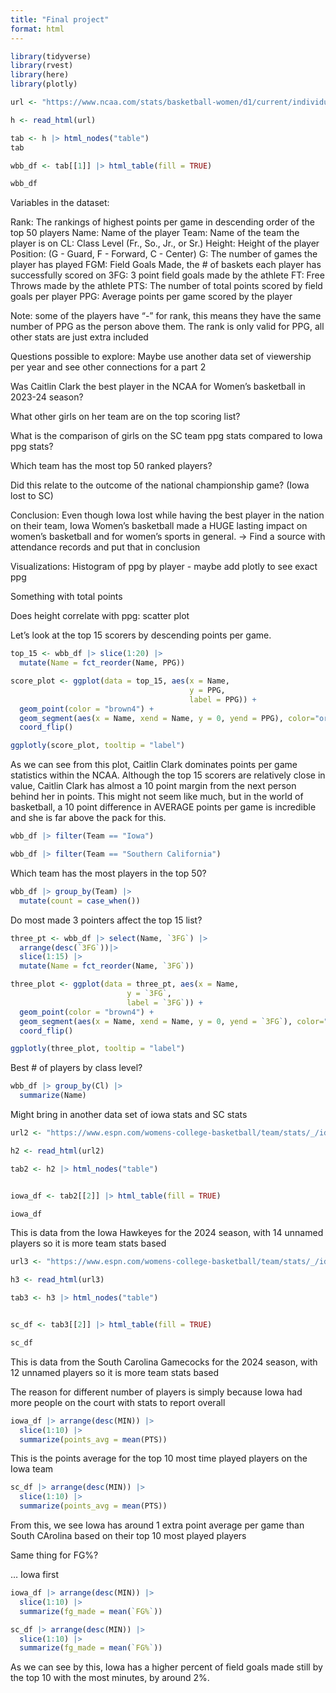```yaml
---
title: "Final project"
format: html
---
```


```r
library(tidyverse)
library(rvest)
library(here)
library(plotly)

url <- "https://www.ncaa.com/stats/basketball-women/d1/current/individual/102"

h <- read_html(url)

tab <- h |> html_nodes("table")
tab

wbb_df <- tab[[1]] |> html_table(fill = TRUE)

wbb_df

```

Variables in the dataset:

Rank: The rankings of highest points per game in descending order of the top 50 players
Name: Name of the player
Team: Name of the team the player is on
CL: Class Level (Fr., So., Jr., or Sr.)
Height: Height of the player
Position: (G - Guard, F - Forward, C - Center)
G: The number of games the player has played
FGM: Field Goals Made, the # of baskets each player has successfully scored on
3FG: 3 point field goals made by the athlete
FT: Free Throws made by the athlete
PTS: The number of total points scored by field goals per player
PPG: Average points per game scored by the player

Note: some of the players have "-" for rank, this means they have the same number of PPG as the person above them. 
The rank is only valid for PPG, all other stats are just extra included


Questions possible to explore: 
Maybe use another data set of viewership per year and see other connections for a part 2

Was Caitlin Clark the best player in the NCAA for Women's basketball in 2023-24 season?

What other girls on her team are on the top scoring list?

What is the comparison of girls on the SC team ppg stats compared to Iowa ppg stats?

Which team has the most top 50 ranked players?

Did this relate to the outcome of the national championship game?
(Iowa lost to SC)

Conclusion: Even though Iowa lost while having the best player in the nation on their team, Iowa Women's basketball made a HUGE lasting impact on women's basketball and for women's sports in general. -> Find a source with attendance records and put that in conclusion

Visualizations: 
Histogram of ppg by player - maybe add plotly to see exact ppg


Something with total points


Does height correlate with ppg: scatter plot

Let's look at the top 15 scorers by descending points per game. 

```r
top_15 <- wbb_df |> slice(1:20) |>
  mutate(Name = fct_reorder(Name, PPG))

score_plot <- ggplot(data = top_15, aes(x = Name,
                                        y = PPG,
                                        label = PPG)) +
  geom_point(color = "brown4") +
  geom_segment(aes(x = Name, xend = Name, y = 0, yend = PPG), color="orange") +
  coord_flip() 

ggplotly(score_plot, tooltip = "label")
```

As we can see from this plot, Caitlin Clark dominates points per game statistics within the NCAA. Although the top 15 scorers are relatively close in value, Caitlin Clark has almost a 10 point margin from the next person behind her in points. This might not seem like much, but in the world of basketball, a 10 point difference in AVERAGE points per game is incredible and she is far above the pack for this. 

```r
wbb_df |> filter(Team == "Iowa")

wbb_df |> filter(Team == "Southern California")
```
Which team has the most players in the top 50? 

```r
wbb_df |> group_by(Team) |>
  mutate(count = case_when())
```

Do most made 3 pointers affect the top 15 list?

```r
three_pt <- wbb_df |> select(Name, `3FG`) |>
  arrange(desc(`3FG`))|>
  slice(1:15) |>
  mutate(Name = fct_reorder(Name, `3FG`))

three_plot <- ggplot(data = three_pt, aes(x = Name,
                          y = `3FG`,
                          label = `3FG`)) +
  geom_point(color = "brown4") +
  geom_segment(aes(x = Name, xend = Name, y = 0, yend = `3FG`), color="orange") +
  coord_flip()

ggplotly(three_plot, tooltip = "label")
```

Best # of players by class level?

```r
wbb_df |> group_by(Cl) |>
  summarize(Name)
```
Might bring in another data set of iowa stats and SC stats

```r
url2 <- "https://www.espn.com/womens-college-basketball/team/stats/_/id/2294/iowa-hawkeyes"

h2 <- read_html(url2)

tab2 <- h2 |> html_nodes("table")


iowa_df <- tab2[[2]] |> html_table(fill = TRUE)

iowa_df
```

This is data from the Iowa Hawkeyes for the 2024 season, with 14 unnamed players so it is more team stats based

```r
url3 <- "https://www.espn.com/womens-college-basketball/team/stats/_/id/2579/south-carolina-gamecocks"

h3 <- read_html(url3)

tab3 <- h3 |> html_nodes("table")


sc_df <- tab3[[2]] |> html_table(fill = TRUE)

sc_df
```
This is data from the South Carolina Gamecocks for the 2024 season, with 12 unnamed players so it is more team stats based

The reason for different number of players is simply because Iowa had more people on the court with stats to report overall

```r
iowa_df |> arrange(desc(MIN)) |>
  slice(1:10) |>
  summarize(points_avg = mean(PTS))
```
This is the points average for the top 10 most time played players on the Iowa team

```r
sc_df |> arrange(desc(MIN)) |>
  slice(1:10) |>
  summarize(points_avg = mean(PTS))
```
From this, we see Iowa has around 1 extra point average per game than South CArolina based on their top 10 most played players

Same thing for FG%?

... Iowa first

```r
iowa_df |> arrange(desc(MIN)) |>
  slice(1:10) |>
  summarize(fg_made = mean(`FG%`))

sc_df |> arrange(desc(MIN)) |>
  slice(1:10) |>
  summarize(fg_made = mean(`FG%`))
```
As we can see by this, Iowa has a higher percent of field goals made still by the top 10 with the most minutes, by around 2%.









